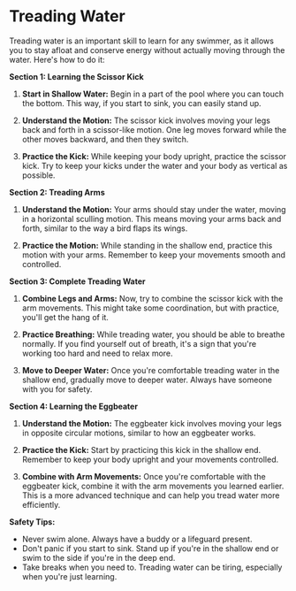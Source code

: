 # Treading Water
Treading water is an important skill to learn for any swimmer, as it allows you to stay afloat and conserve energy without actually moving through the water. Here's how to do it:


**Section 1: Learning the Scissor Kick**

1. **Start in Shallow Water:** Begin in a part of the pool where you can touch the bottom. This way, if you start to sink, you can easily stand up.

2. **Understand the Motion:** The scissor kick involves moving your legs back and forth in a scissor-like motion. One leg moves forward while the other moves backward, and then they switch.

3. **Practice the Kick:** While keeping your body upright, practice the scissor kick. Try to keep your kicks under the water and your body as vertical as possible.

**Section 2: Treading Arms**

1. **Understand the Motion:** Your arms should stay under the water, moving in a horizontal sculling motion. This means moving your arms back and forth, similar to the way a bird flaps its wings.

2. **Practice the Motion:** While standing in the shallow end, practice this motion with your arms. Remember to keep your movements smooth and controlled.

**Section 3: Complete Treading Water**

1. **Combine Legs and Arms:** Now, try to combine the scissor kick with the arm movements. This might take some coordination, but with practice, you'll get the hang of it.

2. **Practice Breathing:** While treading water, you should be able to breathe normally. If you find yourself out of breath, it's a sign that you're working too hard and need to relax more.

3. **Move to Deeper Water:** Once you're comfortable treading water in the shallow end, gradually move to deeper water. Always have someone with you for safety.

**Section 4: Learning the Eggbeater**

1. **Understand the Motion:** The eggbeater kick involves moving your legs in opposite circular motions, similar to how an eggbeater works.

2. **Practice the Kick:** Start by practicing this kick in the shallow end. Remember to keep your body upright and your movements controlled.

3. **Combine with Arm Movements:** Once you're comfortable with the eggbeater kick, combine it with the arm movements you learned earlier. This is a more advanced technique and can help you tread water more efficiently.

**Safety Tips:**
- Never swim alone. Always have a buddy or a lifeguard present.
- Don't panic if you start to sink. Stand up if you're in the shallow end or swim to the side if you're in the deep end.
- Take breaks when you need to. Treading water can be tiring, especially when you're just learning.